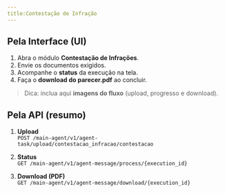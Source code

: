 ```yaml
---
title:Contestação de Infração
---
```


## Pela Interface (UI)
1. Abra o módulo **Contestação de Infrações**.
2. Envie os documentos exigidos.
3. Acompanhe o **status** da execução na tela.
4. Faça o **download do parecer.pdf** ao concluir.

> Dica: inclua aqui **imagens do fluxo** (upload, progresso e download).

## Pela API (resumo)
1) **Upload**  
`POST /main-agent/v1/agent-task/upload/contestacao_infracao/contestacao`

2) **Status**  
`GET /main-agent/v1/agent-message/process/{execution_id}`

3) **Download (PDF)**  
`GET /main-agent/v1/agent-message/download/{execution_id}`
